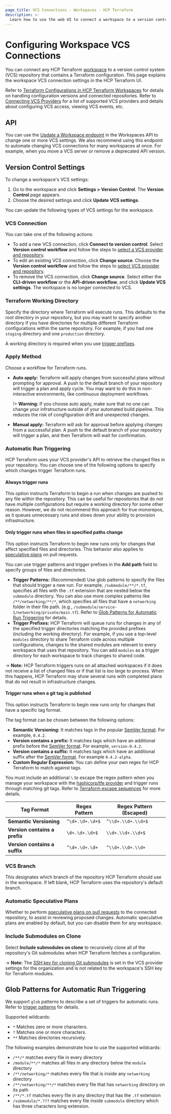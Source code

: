 ```yaml
---
page_title: VCS Connections - Workspaces - HCP Terraform
description: >-
  Learn how to use the web UI to connect a workspace to a version control system repository that contains Terraform configuration.
---
```


# Configuring Workspace VCS Connections

You can connect any HCP Terraform [workspace](/terraform/cloud-docs/workspaces) to a version control system (VCS) repository that contains a Terraform configuration. This page explains the workspace VCS connection settings in the HCP Terraform UI.

Refer to [Terraform Configurations in HCP Terraform Workspaces](/terraform/cloud-docs/workspaces/configurations) for details on handling configuration versions and connected repositories. Refer to [Connecting VCS Providers](/terraform/cloud-docs/vcs) for a list of supported VCS providers and details about configuring VCS access, viewing VCS events, etc.

## API

You can use the [Update a Workspace endpoint](/terraform/cloud-docs/api-docs/workspaces#update-a-workspace) in the Workspaces API to change one or more VCS settings. We also recommend using this endpoint to automate changing VCS connections for many workspaces at once. For example, when you move a VCS server or remove a deprecated API version.

## Version Control Settings

To change a workspace's VCS settings:

1. Go to the workspace and click **Settings > Version Control**. The **Version Control** page appears.
1. Choose the desired settings and click **Update VCS settings**.

You can update the following types of VCS settings for the workspace.

### VCS Connection

You can take one of the following actions:

- To add a new VCS connection, click **Connect to version control**. Select **Version control workflow** and follow the steps to [select a VCS provider and repository](/terraform/cloud-docs/workspaces/creating#create-a-workspace).
- To edit an existing VCS connection, click **Change source**. Choose the **Version control workflow** and follow the steps to [select VCS provider and repository](/terraform/cloud-docs/workspaces/creating#create-a-workspace).
- To remove the VCS connection, click **Change source**. Select either the **CLI-driven workflow** or the **API-driven workflow**, and click **Update VCS settings**. The workspace is no longer connected to VCS.

[permissions-citation]: #intentionally-unused---keep-for-maintainers

### Terraform Working Directory

Specify the directory where Terraform will execute runs. This defaults to the root directory in your repository, but you may want to specify another directory if you have directories for multiple different Terraform configurations within the same repository. For example, if you had one `staging` directory and one `production` directory.

A working directory is required when you use [trigger prefixes](#automatic-run-triggering).

### Apply Method

Choose a workflow for Terraform runs.

- **Auto apply:** Terraform will apply changes from successful plans without prompting for approval. A push to the default branch of your repository will trigger a plan and apply cycle. You may want to do this in non-interactive environments, like continuous deployment workflows.

  !> **Warning:** If you choose auto apply, make sure that no one can change your infrstructure outside of your automated build pipeline. This reduces the risk of congfiguration drift and unexpected changes.

- **Manual apply:** Terraform will ask for approval before applying changes from a successful plan. A push to the default branch of your repository will trigger a plan, and then Terraform will wait for confirmation.

### Automatic Run Triggering

HCP Terraform uses your VCS provider's API to retrieve the changed files in your repository. You can choose one of the following options to specify which changes trigger Terraform runs.

#### Always trigger runs

This option instructs Terraform to begin a run when changes are pushed to any file within the repository. This can be useful for repositories that do not have multiple configurations but require a working directory for some other reason. However, we do not recommend this approach for true monorepos, as it queues unnecessary runs and slows down your ability to provision infrastructure.

#### Only trigger runs when files in specified paths change

This option instructs Terraform to begin new runs only for changes that affect specified files and directories. This behavior also applies to [speculative plans](/terraform/cloud-docs/run/remote-operations#speculative-plans) on pull requests.

You can use trigger patterns and trigger prefixes in the **Add path** field to specify groups of files and directories.
- **Trigger Patterns:** (Recommended) Use glob patterns to specify the files that should trigger a new run. For example, `/submodule/**/*.tf`, specifies all files with the `.tf` extension that are nested below the `submodule` directory. You can also use more complex patterns like `/**/networking/**/*`, which specifies all files that have a `networking` folder in their file path. (e.g., `/submodule/service-1/networking/private/main.tf`). Refer to [Glob Patterns for Automatic Run Triggering](#glob-patterns-for-automatic-run-triggering) for details.
- **Trigger Prefixes:** HCP Terraform will queue runs for changes in any of the specified trigger directories matching the provided prefixes (including the working directory). For example, if you use a top-level `modules` directory to share Terraform code across multiple configurations, changes to the shared modules are relevant to every workspace that uses that repository. You can add `modules` as a trigger directory for each workspace to track changes to shared code.

-> **Note:** HCP Terraform triggers runs on all attached workspaces if it does not receive a list of changed files or if that list is too large to process. When this happens, HCP Terraform may show several runs with completed plans that do not result in infrastructure changes.

#### Trigger runs when a git tag is published

This option instructs Terraform to begin new runs only for changes that have a specific tag format.

The tag format can be chosen between the following options:
- **Semantic Versioning:** It matches tags in the popular [SemVer format](https://semver.org/). For example, `0.4.2`.
- **Version contains a prefix:** It matches tags which have an additional prefix before the [SemVer format](https://semver.org/). For example, `version-0.4.2`.
- **Version contains a suffix:** It matches tags which have an additional suffix after the [SemVer format](https://semver.org/). For example `0.4.2-alpha`.
- **Custom Regular Expression:** You can define your own regex for HCP Terraform to match against tags.

You must include an additional `\` to escape the regex pattern when you manage your workspace with the [hashicorp/tfe provider](https://registry.terraform.io/providers/hashicorp/tfe/latest/docs/resources/workspace#tags_regex) and trigger runs through matching git tags. Refer to [Terraform escape sequences](/terraform/language/expressions/strings#escape-sequences) for more details.

| Tag Format                    | Regex Pattern             | Regex Pattern (Escaped)  |
|-------------------------------|---------------------------|--------------------------|
| **Semantic Versioning**       | `^\d+.\d+.\d+$`           | `^\\d+.\\d+.\\d+$`       |
| **Version contains a prefix** | `\d+.\d+.\d+$`            | `\\d+.\\d+.\\d+$`        |
| **Version contains a suffix** | `^\d+.\d+.\d+`            | `^\\d+.\\d+.\\d+`        |

### VCS Branch

This designates which branch of the repository HCP Terraform should use in the workspace. If left blank, HCP Terraform uses the repository's default branch.

### Automatic Speculative Plans

Whether to perform [speculative plans on pull requests](/terraform/cloud-docs/run/ui#speculative-plans-on-pull-requests) to the connected repository, to assist in reviewing proposed changes. Automatic speculative plans are enabled by default, but you can disable them for any workspace.

### Include Submodules on Clone

Select **Include submodules on clone** to recursively clone all of the repository's Git submodules when HCP Terraform fetches a configuration.

-> **Note:** The [SSH key for cloning Git submodules](/terraform/cloud-docs/vcs#ssh-keys) is set in the VCS provider settings for the organization and is not related to the workspace's SSH key for Terraform modules.

## Glob Patterns for Automatic Run Triggering

We support `glob` patterns to describe a set of triggers for automatic runs. Refer to [trigger patterns](#only-trigger-runs-when-files-in-specified-paths-change) for details.

Supported wildcards:
- `*`  Matches zero or more characters.
- `?`  Matches one or more characters.
- `**` Matches directories recursively.

The following examples demonstrate how to use the supported wildcards:
- `/**/*` matches every file in every directory
- `/module/**/*` matches all files in any directory below the `module` directory
- `/**/networking/*` matches every file that is inside any `networking` directory
- `/**/networking/**/*` matches every file that has `networking` directory on its path
- `/**/*.tf` matches every file in any directory that has the `.tf` extension
- `/submodule/*.???` matches every file inside `submodule` directory which has three characters long extension.
